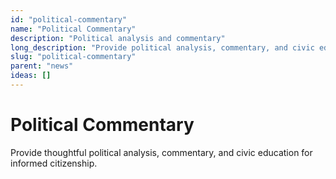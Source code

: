 ```yaml
---
id: "political-commentary"
name: "Political Commentary"
description: "Political analysis and commentary"
long_description: "Provide political analysis, commentary, and civic education"
slug: "political-commentary"
parent: "news"
ideas: []
---
```


# Political Commentary

Provide thoughtful political analysis, commentary, and civic education for informed citizenship.